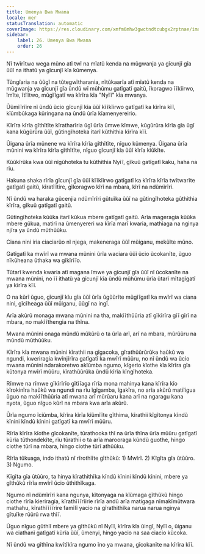```yaml
---
title: Umenya Bwa Mwana
locale: mer
statusTranslation: automatic
coverImage: https://res.cloudinary.com/xmfm6mhw3gwctndtcubgx2rptnae/image/upload/v1740468922/small_cover_tratado_de_psicologia_revolucionaria_a4c0dca4e0.webp
sidebar:
    label: 26. Umenya Bwa Mwana
    order: 26
---
```

Nĩ twĩrĩtwo wega mũno atĩ twĩ na mĩatũ kenda na mũgwanja ya gĩcunjĩ gĩa ũũĩ na ithatũ ya gĩcunjĩ kĩa kũmenya.

Tũngĩaria na ũũgĩ na tũtegwĩtharania, nĩtũkaarĩa atĩ mĩatũ kenda na mũgwanja ya gĩcunjĩ gĩa ũndũ wĩ mũhũmu gatĩgatĩ gaitũ, ĩkoragwo ĩĩkĩirwo, ĩmĩte, ĩtĩĩtwo, mũgĩĩgatĩ wa kĩrĩra kĩa "Nyĩĩ" kĩa mwanya.

Ũũmĩĩrĩire nĩ ũndũ ũcio gĩcunjĩ kĩa ũũĩ kĩĩkĩirwo gatĩgatĩ ka kĩrĩra kĩĩ, kĩũmbũkaga kũringana na ũndũ ũrĩa kĩamenyereirio.

Kĩrĩra kĩrĩa gĩthĩtĩte kĩratharĩria ũgĩ ũrĩa ũmwe kĩmwe, kũgũrũra kĩrĩa gĩa ũgĩ kana kũgũrũra ũũĩ, gũtingĩhoteka itarĩ kũthithia kĩrĩra kĩĩ.

Ũigana ũrĩa mũnene wa kĩrĩra kĩrĩa gĩthĩtĩte, nĩguo kũmenya. Ũigana ũrĩa mũnini wa kĩrĩra kĩrĩa gĩthĩtĩte, nĩguo gĩcunjĩ kĩa ũũĩ kĩrĩa kĩũkĩte.

Kũũkĩrũka kwa ũũĩ nĩgũhoteka tu kũthithia Nyĩĩ, gĩkuũ gatĩgatĩ kaku, haha na rĩu.

Hakuna shaka rĩrĩa gĩcunjĩ gĩa ũũĩ kĩĩkĩirwo gatĩgatĩ ka kĩrĩra kĩrĩa twĩtwarĩte gatĩgatĩ gaitũ, kĩratĩĩtire, gĩkoragwo kĩrĩ na mbara, kĩrĩ na ndũmĩrĩri.

Nĩ ũndũ wa haraka gũcenjia ndũmĩrĩri gũtuĩka ũũĩ na gũtingĩhoteka gũthithia kĩrĩra, gĩkuũ gatĩgatĩ gaitũ.

Gũtingĩhoteka kũũka itarĩ kũkua mbere gatĩgatĩ gaitũ. Arĩa mageragia kũũka mbere gũkua, matirĩ na ũmenyereri wa kĩrĩa marĩ kwaria, mathiaga na nginya njĩra ya ũndũ mũthũũku.

Ciana nini iria ciaciarũo nĩ njega, makeneraga ũũĩ mũiganu, mekũĩte mũno.

Gatĩgatĩ ka mwĩrĩ wa mwana mũnini ũrĩa waciara ũũĩ ũcio ũcokanĩte, ũguo nĩkũheana ũthaka wa gĩkĩrĩĩo.

Tũtarĩ kwenda kwaria atĩ magana ĩmwe ya gĩcunjĩ gĩa ũũĩ nĩ ũcokanĩte na mwana mũnini, no ĩĩ ithatũ ya gĩcunjĩ kĩa ũndũ mũhũmu ũrĩa ũtarĩ mĩtagĩgatĩ ya kĩrĩra kĩĩ.

O na kũrĩ ũguo, gĩcunjĩ kĩu gĩa ũũĩ ũrĩa ũgũũrĩte mũgĩĩgatĩ ka mwĩrĩ wa ciana nini, gĩcĩheaga ũũĩ mũiganu, ũũgĩ na ingĩ.

Arĩa akũrũ monaga mwana mũnini na tha, makĩĩthũũria atĩ gĩkĩrĩra gĩĩ gĩrĩ na mbara, no makĩĩthengia na thĩna.

Mwana mũnini onaga mũndũ mũkũrũ o ta ũrĩa arĩ, arĩ na mbara, mũrũũru na mũndũ mũthũũku.

Kĩrĩra kĩa mwana mũnini kĩrathii na gĩgacoka, gĩrathũũrũrũka haũkũ wa ngundi, kweriragia kwĩnjĩrĩra gatĩgatĩ ka mwĩrĩ mũũru, no nĩ ũndũ wa ũcio mwana mũnini ndarakoretwo akĩũmba ngumo, kĩgerio kĩothe kĩa kĩrĩra gĩa kũtonya mwĩrĩ mũũru, kĩrathũũrũka ũndũ kĩrĩa kĩngĩhoteka.

Rĩmwe na rĩmwe gĩkĩrĩrĩo gĩtĩĩaga rĩrĩa mona mahinya kana kĩrĩra kĩo kĩrokinĩra haũkũ wa ngundi na rĩu ĩgĩgamba, ĩgakĩra, no arĩa akũrũ matiĩigua ũguo na makĩĩthũũria atĩ mwana arĩ mũrũaru kana arĩ na ngaragu kana nyota, ũguo nĩguo kũrĩ na mbara kwa arĩa akũrũ.

Ũrĩa ngumo ĩciũmba, kĩrĩra kĩrĩa kĩũmĩĩte gĩthima, kĩrathii kĩgĩtonya kĩndũ kĩnini kĩndũ kĩnini gatĩgatĩ ka mwĩrĩ mũũru.

Rĩrĩa kĩrĩra kĩothe gĩcokanĩte, tũrathooka thĩ na ũrĩa thĩna ũrĩa mũũru gatĩgatĩ kũrĩa tũthondekĩte, rĩu tũrathii o ta arĩa marooraga kũndũ guothe, hingo ciothe tũrĩ na mbara, hingo ciothe tũrĩ athũũku.

Rĩrĩa tũkuaga, indo ithatũ nĩ rĩrothiĩte gĩthũkũ: 1) Mwĩrĩ. 2) Kĩgĩta gĩa ũtũũro. 3) Ngumo.

Kĩgĩta gĩa ũtũũro, ta hinya kĩrathithĩka kĩndũ kĩnini kĩndũ kĩnini, mbere ya gĩthũkũ rĩrĩa mwĩrĩ ũcio ũthithĩkaga.

Ngumo nĩ ndũmĩrĩri kana ngunya, kĩtonyaga na kĩũmaga gĩthũkũ hingo ciothe rĩrĩa kieriragia, kĩrathĩĩĩrĩirie rĩrĩa andũ arĩa matigaga nĩmakĩmũtwara mathahu, kĩrathĩĩĩĩrire famĩlĩ yacio na gĩrathithĩka narua narua nginya gĩtuĩke rũũrũ rwa thĩĩ.

Ũguo nĩguo gũthiĩ mbere ya gĩthũkũ nĩ Nyĩĩ, kĩrĩra kĩa ũingĩ, Nyĩĩ o, ũiganu wa ciathanĩ gatĩgatĩ kũrĩa ũũĩ, ũmenyi, hingo yacio na saa ciacio kũcoka.

Nĩ ũndũ wa gĩthĩna kwĩtĩkĩra ngumo ĩno ya mwana, gĩcokanĩte na kĩrĩra kĩĩ.
